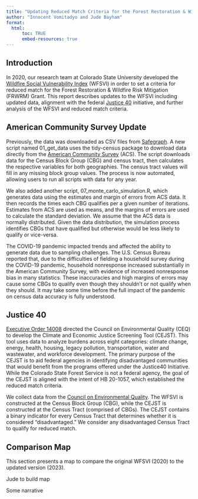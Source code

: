 ```yaml
---
title: "Updating Reduced Match Criteria for the Forest Restoration & Wildfire Risk Mitigation Grant"
author: "Innocent Vomitadyo and Jude Bayham"
format: 
  html:
      toc: TRUE
      embed-resources: true
---
```


## Introduction

In 2020, our research team at Colorado State University developed the [Wildfire Social Vulnerability Index](https://jbayham.github.io/CSFS_WSVI/report.html) (WFSVI) in order to set a criteria for reduced match for the Forest Restoration & Wildfire Risk Mitigation (FRWRM) Grant. This report describes updates to the WFSVI including updated data, alignment with the federal [Justice 40](https://screeningtool.geoplatform.gov/en/#3/33.47/-97.5) initiative, and further analysis of the WFSVI and reduced match criteria. 

## American Community Survey Update

Previously, the data was downloaded as CSV files from [Safegraph](https://www.safegraph.com/free-data/open-census-data). A new script named 01_get_data uses the tidy-census package to download data directly from the [American Community Survey](https://data.census.gov/) (ACS). The script downloads data for the Census Block Group (CBG) and census tract, then calculates the respective variables for both geographies. The census tract values will fill in any missing block group values. The process is now automated, allowing users to run all scripts with data for any year.

We also added another script, 07_monte_carlo_simulation.R, which generates data using the estimates and margin of errors from ACS data. It then records the times each CBG qualifies per a given number of iterations. Estimates from ACS are used as means, and the margins of errors are used to calculate the standard deviation. We assume that the ACS data is normally distributed. Given the data distribution, the simulation process identifies CBGs that have qualified but otherwise would be less likely to qualify or vice-versa.

The COVID-19 pandemic impacted trends and affected the ability to generate data due to sampling challenges. The U.S. Census Bureau reported that, due to the difficulties of fielding a household survey during the COVID-19 pandemic, household nonresponse increased substantially in the American Community Survey, with evidence of increased nonresponse bias in many statistics. These inaccuracies and high margins of errors may cause some CBGs to qualify even though they shouldn’t or not qualify when they should. It may take some time before the full impact of the pandemic on census data accuracy is fully understood. 

## Justice 40

[Executive Order 14008](https://www.federalregister.gov/documents/2021/02/01/2021-02177/tackling-the-climate-crisis-at-home-and-abroad#:~:text=Sec.%20223.%20Justice40,40-percent%20goal.) directed the Council on Environmental Quality (CEQ) to develop the Climate and Economic Justice Screening Tool (CEJST). This tool uses data to analyze burdens across eight categories: climate change, energy, health, housing, legacy pollution, transportation, water and wastewater, and workforce development. The primary purpose of the CEJST is to aid federal agencies in identifying disadvantaged communities that would benefit from the programs offered under the Justice40 Initiative. While the Colorado State Forest Service is not a federal agency, the goal of the CEJST is aligned with the intent of HB 20-1057, which established the reduced match criteria.

We collect data from the [Council on Environmental Quality](https://screeningtool.geoplatform.gov/en/downloads). The WFSVI is constructed at the Census Block Group (CBG), while the CEJST is constructed at the Census Tract (comprised of CBGs). The CEJST contains a binary indicator for every Census Tract that determines whether it is considered "disadvantaged." We consider any disadvantaged Census Tract to qualify for reduced match. 

## Comparison Map

This section presents a map to compare the original WFSVI (2020) to the updated version (2023).

Jude to build map

Some narrative

## 